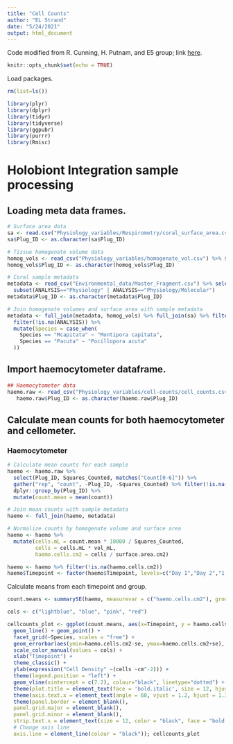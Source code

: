```yaml
---
title: "Cell Counts"
author: "EL Strand"
date: "5/24/2021"
output: html_document
---
```


Code modified from R. Cunning, H. Putnam, and E5 group; link [here](https://github.com/urol-e5/timeseries/blob/master/timepoint_1/scripts/Sym-Density.Rmd).

```r
knitr::opts_chunk$set(echo = TRUE)
```

Load packages.
```r
rm(list=ls())

library(plyr)
library(dplyr)
library(tidyr)
library(tidyverse)
library(ggpubr)
library(purrr)
library(Rmisc)
```

# Holobiont Integration sample processing 

## Loading meta data frames. 

```r
# Surface area data
sa <- read.csv("Physiology_variables/Respirometry/coral_surface_area.csv") %>% dplyr::rename(Plug_ID = Sample_ID) %>% select(Plug_ID, surface.area.cm2)
sa$Plug_ID <- as.character(sa$Plug_ID)

# Tissue homogenate volume data
homog_vols <- read_csv("Physiology_variables/homogenate_vol.csv") %>% select(Species, Plug_ID, vol_mL)
homog_vols$Plug_ID <- as.character(homog_vols$Plug_ID)

# Coral sample metadata
metadata <- read_csv("Environmental_data/Master_Fragment.csv") %>% select(Species, Plug_ID, Tank, Treatment, Temperature, CO2, Timepoint, ANALYSIS, Sample.Date) %>%
  subset(ANALYSIS=="Physiology" | ANALYSIS=="Physiology/Molecular")
metadata$Plug_ID <- as.character(metadata$Plug_ID)

# Join homogenate volumes and surface area with sample metadata
metadata <- full_join(metadata, homog_vols) %>% full_join(sa) %>% filter(!is.na(vol_mL)) %>% 
  filter(!is.na(ANALYSIS)) %>%
  mutate(Species = case_when(
    Species == "Mcapitata" ~ "Montipora capitata",
    Species == "Pacuta" ~ "Pocillopora acuta"
  ))
```

## Import haemocytometer dataframe. 

```r
## Haemocytometer data 
haemo.raw <- read_csv("Physiology_variables/cell-counts/cell_counts.csv")
   haemo.raw$Plug_ID <- as.character(haemo.raw$Plug_ID)
```

## Calculate mean counts for both haemocytometer and cellometer.

### Haemocytometer

```r
# Calculate mean counts for each sample
haemo <- haemo.raw %>%
  select(Plug_ID, Squares_Counted, matches("Count[0-6]")) %>%
  gather("rep", "count", -Plug_ID, -Squares_Counted) %>% filter(!is.na(count)) %>%
  dplyr::group_by(Plug_ID) %>% 
  mutate(count.mean = mean(count))

# Join mean counts with sample metadata
haemo <- full_join(haemo, metadata) 

# Normalize counts by homogenate volume and surface area
haemo <- haemo %>%
  mutate(cells.mL = count.mean * 10000 / Squares_Counted,
         cells = cells.mL * vol_mL,
         haemo.cells.cm2 = cells / surface.area.cm2)

haemo <- haemo %>% filter(!is.na(haemo.cells.cm2))
haemo$Timepoint <- factor(haemo$Timepoint, levels=c("Day 1","Day 2","1 week","2 week","4 week","6 week","8 week","12 week","16 week"))
```

Calculate means from each timepoint and group. 
```r
count.means <- summarySE(haemo, measurevar = c("haemo.cells.cm2"), groupvars = c("Treatment", "Timepoint", "Species"))
```


```r
cols <- c("lightblue", "blue", "pink", "red")

cellcounts_plot <- ggplot(count.means, aes(x=Timepoint, y = haemo.cells.cm2, group = Treatment, color = Treatment)) +
  geom_line() + geom_point() +
  facet_grid(~Species, scales = "free") +
  geom_errorbar(aes(ymin=haemo.cells.cm2-se, ymax=haemo.cells.cm2+se), width=.2) +
  scale_color_manual(values = cols) + 
  xlab("Timepoint") + 
  theme_classic() + 
  ylab(expression("Cell Density" ~(cells ~cm^-2))) +
  theme(legend.position = "left") +
  geom_vline(xintercept = c(7.2), colour="black", linetype="dotted") +
  theme(plot.title = element_text(face = 'bold.italic', size = 12, hjust = 0)) + 
  theme(axis.text.x = element_text(angle = 60, vjust = 1.2, hjust = 1.3)) + #Set the text angle
  theme(panel.border = element_blank(),
  panel.grid.major = element_blank(),
  panel.grid.minor = element_blank(),
  strip.text.x = element_text(size = 12, color = "black", face = "bold.italic"),
  # Change axis line
  axis.line = element_line(colour = "black")); cellcounts_plot
```

